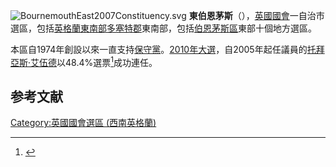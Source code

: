 [[File:BournemouthEast2007Constituency.svg|right]]
'''東伯恩茅斯'''（{{lang-en|Bournemouth East}}），[[英國|英國]][[英國國會|國會]]一自治市選區，包括[[英格蘭|英格蘭]][[西南英格蘭|東南部]][[多塞特郡|多塞特郡]]東南部，包括[[伯恩茅斯區|伯恩茅斯區]]東部十個地方選區。

本區自1974年創設以來一直支持[[保守黨_(英國)|保守黨]]。[[2010年英國大選|2010年大選]]，自2005年起任議員的[[托拜亞斯·艾伍德|托拜亞斯·艾伍德]]以48.4%選票<ref name="">{{cite news
|publisher=[[英國廣播公司|英國廣播公司]]
|date=2010年5月7日
|title=Election 2010/Constituency/Bournemouth East
|url=http://news.bbc.co.uk/1/shared/election2010/results/constituency/a55.stm
|accessdate=2010年10月27日
|archive-date=2017年8月23日
|archive-url=https://web.archive.org/web/20170823094850/http://news.bbc.co.uk/1/shared/election2010/results/constituency/a55.stm
|dead-url=no
}}</ref>成功連任。

==参考文献==
<div class="references-small">
<references></references>
</div>
{{DEFAULTSORT:Bournemouth East (UK Parliament constituency)}}
[[Category:英國國會選區_(西南英格蘭)|Category:英國國會選區 (西南英格蘭)]]